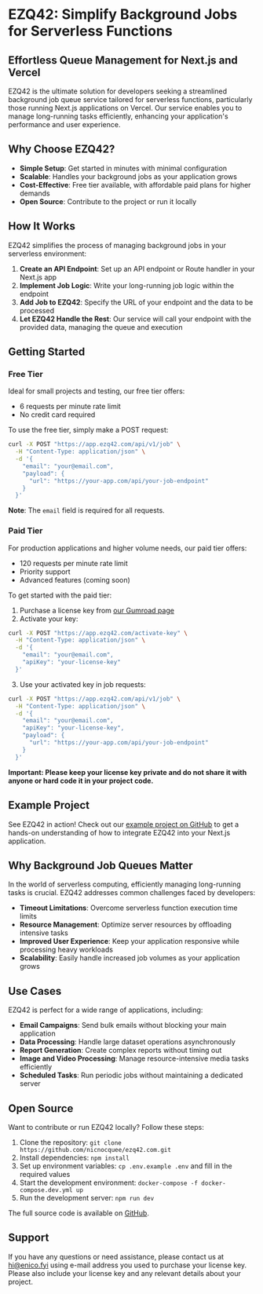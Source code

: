 # EZQ42: Simplify Background Jobs for Serverless Functions

## Effortless Queue Management for Next.js and Vercel

EZQ42 is the ultimate solution for developers seeking a streamlined background job queue service tailored for serverless functions, particularly those running Next.js applications on Vercel. Our service enables you to manage long-running tasks efficiently, enhancing your application's performance and user experience.

## Why Choose EZQ42?

- **Simple Setup**: Get started in minutes with minimal configuration
- **Scalable**: Handles your background jobs as your application grows
- **Cost-Effective**: Free tier available, with affordable paid plans for higher demands
- **Open Source**: Contribute to the project or run it locally

## How It Works

EZQ42 simplifies the process of managing background jobs in your serverless environment:

1. **Create an API Endpoint**: Set up an API endpoint or Route handler in your Next.js app
2. **Implement Job Logic**: Write your long-running job logic within the endpoint
3. **Add Job to EZQ42**: Specify the URL of your endpoint and the data to be processed
4. **Let EZQ42 Handle the Rest**: Our service will call your endpoint with the provided data, managing the queue and execution

## Getting Started

### Free Tier

Ideal for small projects and testing, our free tier offers:

- 6 requests per minute rate limit
- No credit card required

To use the free tier, simply make a POST request:

```bash
curl -X POST "https://app.ezq42.com/api/v1/job" \
  -H "Content-Type: application/json" \
  -d '{
    "email": "your@email.com",
    "payload": {
      "url": "https://your-app.com/api/your-job-endpoint"
    }
  }'
```

**Note**: The `email` field is required for all requests.

### Paid Tier

For production applications and higher volume needs, our paid tier offers:

- 120 requests per minute rate limit
- Priority support
- Advanced features (coming soon)

To get started with the paid tier:

1. Purchase a license key from [our Gumroad page](https://nicopr.gumroad.com/l/gphro)
2. Activate your key:

```bash
curl -X POST "https://app.ezq42.com/activate-key" \
  -H "Content-Type: application/json" \
  -d '{
    "email": "your@email.com",
    "apiKey": "your-license-key"
  }'
```

3. Use your activated key in job requests:

```bash
curl -X POST "https://app.ezq42.com/api/v1/job" \
  -H "Content-Type: application/json" \
  -d '{
    "email": "your@email.com",
    "apiKey": "your-license-key",
    "payload": {
      "url": "https://your-app.com/api/your-job-endpoint"
    }
  }'
```

**Important: Please keep your license key private and do not share it with anyone or hard code it in your project code.**

## Example Project

See EZQ42 in action! Check out our [example project on GitHub](https://github.com/nicnocquee/ezq42example) to get a hands-on understanding of how to integrate EZQ42 into your Next.js application.

## Why Background Job Queues Matter

In the world of serverless computing, efficiently managing long-running tasks is crucial. EZQ42 addresses common challenges faced by developers:

- **Timeout Limitations**: Overcome serverless function execution time limits
- **Resource Management**: Optimize server resources by offloading intensive tasks
- **Improved User Experience**: Keep your application responsive while processing heavy workloads
- **Scalability**: Easily handle increased job volumes as your application grows

## Use Cases

EZQ42 is perfect for a wide range of applications, including:

- **Email Campaigns**: Send bulk emails without blocking your main application
- **Data Processing**: Handle large dataset operations asynchronously
- **Report Generation**: Create complex reports without timing out
- **Image and Video Processing**: Manage resource-intensive media tasks efficiently
- **Scheduled Tasks**: Run periodic jobs without maintaining a dedicated server

## Open Source

Want to contribute or run EZQ42 locally? Follow these steps:

1. Clone the repository: `git clone https://github.com/nicnocquee/ezq42.com.git`
2. Install dependencies: `npm install`
3. Set up environment variables: `cp .env.example .env` and fill in the required values
4. Start the development environment: `docker-compose -f docker-compose.dev.yml up`
5. Run the development server: `npm run dev`

The full source code is available on [GitHub](https://github.com/nicnocquee/ezq42.com).

## Support

If you have any questions or need assistance, please contact us at [hi@enico.fyi](mailto:hi@enico.fyi) using e-mail address you used to purchase your license key. Please also include your license key and any relevant details about your project.
